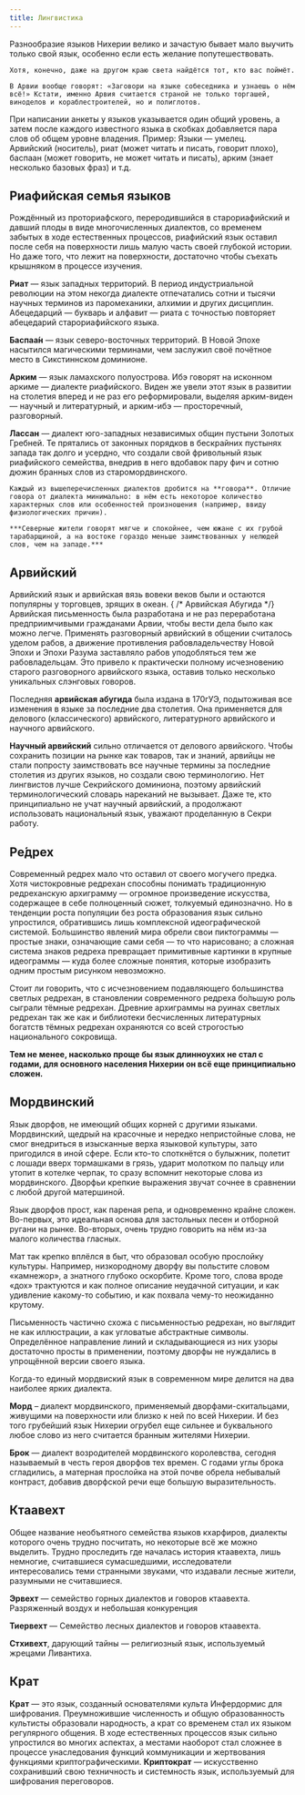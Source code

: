 ```yaml
---
title: Лингвистика
---
```



<ButtonCover src="pic.jpg" title="Лингвистика" author="Bella Bergolts" authorHref="https://www.deviantart.com/bellabergolts" />
<BlockquoteBox attention text>
    Разнообразие языков Нихерии велико и зачастую бывает мало выучить только свой язык, особенно если есть желание попутешествовать. 
    
    Хотя, конечно, даже на другом краю света найдётся тот, кто вас поймёт. 
    
    В Арвии вообще говорят: «Заговори на языке собеседника и узнаешь о нём всё!» Кстати, именно Арвия считается страной не только торгашей, виноделов и кораблестроителей, но и полиглотов.
</BlockquoteBox>

<BlockquoteBox warning text>
    При написании анкеты у языков указывается один общий уровень, а затем после каждого известного языка в скобках добавляется пара слов об общем уровне владения.
    Пример:
    <CopyBox>
        Языки — умелец. 
        <br/>
        Арвийский (носитель), риат (может читать и писать, говорит плохо), баспаан (может говорить, не может читать и писать), арким (знает несколько базовых фраз) и т.д.
    </CopyBox>
</BlockquoteBox>

## Риафийская семья языков
Рождённый из проториафского, переродившийся в старориафийский и давший плоды в виде многочисленных диалектов, со временем забытых в ходе естественных процессов, риафийский язык оставил после себя на поверхности лишь малую часть своей глубокой истории. Но даже того, что лежит на поверхности, достаточно чтобы съехать крышняком в процессе изучения.

**Риат** — язык западных территорий. В период индустриальной революции на этом некогда диалекте отпечатались сотни и тысячи научных терминов из паромеханики, алхимии и других дисциплин. Абецедарций — букварь и алфавит — риата с точностью повторяет абецедарий старориафийского языка.

**Баспаа́н** — язык северо-восточных территорий. В Новой Эпохе насытился магическими терминами, чем заслужил своё почётное место в Сикстиннском доминионе.

**Арким** — язык ламахского полуострова. Ибэ говорят на исконном аркиме — диалекте риафийского. Виден же увели этот язык в развитии на столетия вперед и не раз его реформировали, выделяя арким-виден — научный и литературный, и арким-ибэ — просторечный, разговорный. 

**Лассан** — диалект юго-западных независимых общин пустыни Золотых Гребней. Те прятались от законных порядков в бескрайних пустынях запада так долго и усердно, что создали свой фривольный язык риафийского семейства, внедрив в него вдобавок пару фич и сотню дюжин бранных слов из старомордвинского.

<BlockquoteBox text>

    Каждый из вышеперечисленных диалектов дробится на **говора**. Отличие говора от диалекта минимально: в нём есть некоторое количество характерных слов или особенностей произношения (например, ввиду физиологических причин).

    ***Северные жители говорят мягче и спокойнее, чем южане с их грубой тарабарщиной, а на востоке гораздо меньше заимствованных у нелюдей слов, чем на западе.***
</BlockquoteBox>



## Арвийский
Арвийский язык и арвийская вязь вовеки веков были и остаются популярны у торговцев, зрящих в океан. { /* Арвийская Абугида */}
Арвийская письменность была разработана и не раз переработана предприимчивыми гражданами Арвии, чтобы вести дела было как можно легче. Применять разговорный арвийский в общении считалось уделом рабов, а движение противления рабовладельчеству Новой Эпохи и Эпохи Разума заставляло рабов уподобляться тем же рабовладельцам. Это привело к практически полному исчезновению старого разговорного арвийского языка, оставив только несколько уникальных слэнговых говоров.

Последняя **арвийская абугида** была издана в 170гУЭ, подытоживая все изменения в языке за последние два столетия. Она применяется для делового (классического) арвийского, литературного арвийского и научного арвийского.

**Научный арвийский** сильно отличается от делового арвийского. Чтобы сохранить позиции на рынке как товаров, так и знаний, арвийцы не стали попросту заимствовать все научные термины за последние столетия из других языков, но создали свою терминологию. Нет лингвистов лучше Секрийского доминиона, поэтому арвийский терминологический словарь нареканий не вызывает. Даже те, кто принципиально не учат научный арвийский, а продолжают использовать национальный язык, уважают проделанную в Секри работу.

## Ре́дрех
Современный редрех мало что оставил от своего могучего предка. Хотя чистокровные редрехан способны понимать традиционную редреханскую архиграмму — огромное произведение искусства, содержащее в себе полноценный сюжет, толкуемый единозначно. Но в тенденции роста популяции без роста образования язык сильно упростился, обратившись лишь комплексной идеографической системой. Большинство явлений мира обрели свои пиктограммы — простые знаки, означающие сами себя — то что нарисовано; а сложная система знаков редреха превращает примитивные картинки в крупные идеограммы — куда более сложные понятия, которые изобразить одним простым рисунком невозможно.

Стоит ли говорить, что с исчезновением подавляющего большинства светлых редрехан, в становлении современного редреха бо́льшую роль сыграли тёмные редрехан. Древние архиграммы на руинах светлых редрехан так же как и библиотеки бесчисленных литературных богатств тёмных редрехан охраняются со всей строгостью национального сокровища.

**Тем не менее, насколько проще бы язык длинноухих не стал с годами, для основного населения Нихерии он всё еще принципиально сложен.**

## Мордвинский
Язык дворфов, не имеющий общих корней с другими языками. Мордвинский, щедрый на красочные и нередко непристойные слова, не смог внедриться в изысканные верха языковой культуры, зато пригодился в иной сфере. Если кто-то споткнётся о булыжник, полетит с лошади вверх тормашками в грязь, ударит молотком по пальцу или утопит в котелке черпак, то сразу вспомнит некоторые слова из мордвинского. Дворфьи крепкие выражения звучат сочнее в сравнении с любой другой матершиной.

Язык дворфов прост, как пареная репа, и одновременно крайне сложен. Во-первых, это идеальная основа для застольных песен и отборной ругани на рынке. Во-вторых, очень трудно говорить на нём из-за малого количества гласных.

Мат так крепко вплёлся в быт, что образовал особую прослойку культуры. Например, низкородному дворфу вы польстите словом «камнежор», а знатного глубоко оскорбите. Кроме того, слова вроде «дох» трактуются и как полное описание неудачной ситуации, и как удивление какому-то событию, и как похвала чему-то неожиданно крутому.

Письменность частично схожа с письменностью редрехан, но выглядит не как иллюстрации, а как угловатые абстрактные символы. Определённое направление линий и складывающиеся из них узоры достаточно просты в применении, поэтому дворфы не нуждались в упрощённой версии своего языка.

Когда-то единый мордвиский язык в современном мире делится на два наиболее ярких диалекта.

**Морд** – диалект мордвинского, применяемый дворфами-скитальцами, живущими на поверхности или близко к ней по всей Нихерии. И без того грубейший язык Нихерии огрубел еще сильнее и буквального любое слово из него считается бранным жителями Нихерии.

**Брок** — диалект возродителей мордвинского королевства, сегодня называемый в честь героя дворфов тех времен. С годами углы брока сгладились, а матерная прослойка на этой почве обрела небывалый контраст, добавив дворфской речи еще большую выразительность.

## Ктаавехт
Общее название необъятного семейства языков кхарфиров, диалекты которого очень трудно посчитать, но некоторые всё же можно выделить. Трудно проследить где началась история ктаавехта, лишь немногие, считавшиеся сумасшедшими, исследователи интересовались теми странными звуками, что издавали лесные жители, разумными не считавшиеся. 

**Эрвехт** — семейство горных диалектов и говоров ктаавехта. Разряженный воздух и небольшая конкуренция 

**Тиервехт** — Семейство лесных диалектов и говоров ктаавехта.

**Стхивехт**, дарующий тайны — религиозный язык, используемый жрецами Ливантиха.

## Крат
**Крат** — это язык, созданный основателями культа Инфердормис для шифрования. Преумножившие численность и общую образованность культисты образовали народность, а крат со временем стал их языком регулярного общения. В ходе естественных процессов язык сильно упростился во многих аспектах, а местами наоборот стал сложнее в процессе унаследования функций коммуникации и жертвования функциями криптографическими.
**Криптократ** — искусственно сохранивший свою техничность и системность язык, используемый для шифрования переговоров.